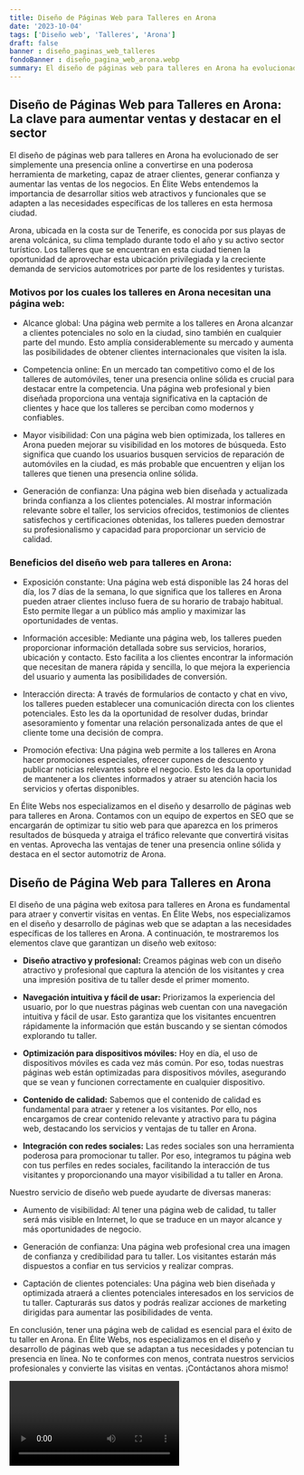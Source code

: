 ```yaml
---
title: Diseño de Páginas Web para Talleres en Arona
date: '2023-10-04'
tags: ['Diseño web', 'Talleres', 'Arona']
draft: false
banner : diseño_paginas_web_talleres
fondoBanner : diseño_pagina_web_arona.webp
summary: El diseño de páginas web para talleres en Arona ha evolucionado de ser simplemente una presencia online a convertirse en una poderosa herramienta de marketing, capaz de atraer clientes, generar confianza y aumentar las ventas de los negocios. En Élite Webs entendemos la importancia de desarrollar sitios web atractivos y funcionales que se adapten a las necesidades específicas de los talleres en esta hermosa ciudad.
---
```


## Diseño de Páginas Web para Talleres en Arona: La clave para aumentar ventas y destacar en el sector

El diseño de páginas web para talleres en Arona ha evolucionado de ser simplemente una presencia online a convertirse en una poderosa herramienta de marketing, capaz de atraer clientes, generar confianza y aumentar las ventas de los negocios. En Élite Webs entendemos la importancia de desarrollar sitios web atractivos y funcionales que se adapten a las necesidades específicas de los talleres en esta hermosa ciudad.

Arona, ubicada en la costa sur de Tenerife, es conocida por sus playas de arena volcánica, su clima templado durante todo el año y su activo sector turístico. Los talleres que se encuentran en esta ciudad tienen la oportunidad de aprovechar esta ubicación privilegiada y la creciente demanda de servicios automotrices por parte de los residentes y turistas.

### Motivos por los cuales los talleres en Arona necesitan una página web:

- Alcance global: Una página web permite a los talleres en Arona alcanzar a clientes potenciales no solo en la ciudad, sino también en cualquier parte del mundo. Esto amplía considerablemente su mercado y aumenta las posibilidades de obtener clientes internacionales que visiten la isla.

- Competencia online: En un mercado tan competitivo como el de los talleres de automóviles, tener una presencia online sólida es crucial para destacar entre la competencia. Una página web profesional y bien diseñada proporciona una ventaja significativa en la captación de clientes y hace que los talleres se perciban como modernos y confiables.

- Mayor visibilidad: Con una página web bien optimizada, los talleres en Arona pueden mejorar su visibilidad en los motores de búsqueda. Esto significa que cuando los usuarios busquen servicios de reparación de automóviles en la ciudad, es más probable que encuentren y elijan los talleres que tienen una presencia online sólida.

- Generación de confianza: Una página web bien diseñada y actualizada brinda confianza a los clientes potenciales. Al mostrar información relevante sobre el taller, los servicios ofrecidos, testimonios de clientes satisfechos y certificaciones obtenidas, los talleres pueden demostrar su profesionalismo y capacidad para proporcionar un servicio de calidad.

### Beneficios del diseño web para talleres en Arona:

- Exposición constante: Una página web está disponible las 24 horas del día, los 7 días de la semana, lo que significa que los talleres en Arona pueden atraer clientes incluso fuera de su horario de trabajo habitual. Esto permite llegar a un público más amplio y maximizar las oportunidades de ventas.

- Información accesible: Mediante una página web, los talleres pueden proporcionar información detallada sobre sus servicios, horarios, ubicación y contacto. Esto facilita a los clientes encontrar la información que necesitan de manera rápida y sencilla, lo que mejora la experiencia del usuario y aumenta las posibilidades de conversión.

- Interacción directa: A través de formularios de contacto y chat en vivo, los talleres pueden establecer una comunicación directa con los clientes potenciales. Esto les da la oportunidad de resolver dudas, brindar asesoramiento y fomentar una relación personalizada antes de que el cliente tome una decisión de compra.

- Promoción efectiva: Una página web permite a los talleres en Arona hacer promociones especiales, ofrecer cupones de descuento y publicar noticias relevantes sobre el negocio. Esto les da la oportunidad de mantener a los clientes informados y atraer su atención hacia los servicios y ofertas disponibles.

En Élite Webs nos especializamos en el diseño y desarrollo de páginas web para talleres en Arona. Contamos con un equipo de expertos en SEO que se encargarán de optimizar tu sitio web para que aparezca en los primeros resultados de búsqueda y atraiga el tráfico relevante que convertirá visitas en ventas. Aprovecha las ventajas de tener una presencia online sólida y destaca en el sector automotriz de Arona.

<GifSeo />

<Cta />

## Diseño de Página Web para Talleres en Arona

El diseño de una página web exitosa para talleres en Arona es fundamental para atraer y convertir visitas en ventas. En Élite Webs, nos especializamos en el diseño y desarrollo de páginas web que se adaptan a las necesidades específicas de los talleres en Arona. A continuación, te mostraremos los elementos clave que garantizan un diseño web exitoso:

- **Diseño atractivo y profesional:** Creamos páginas web con un diseño atractivo y profesional que captura la atención de los visitantes y crea una impresión positiva de tu taller desde el primer momento.

- **Navegación intuitiva y fácil de usar:** Priorizamos la experiencia del usuario, por lo que nuestras páginas web cuentan con una navegación intuitiva y fácil de usar. Esto garantiza que los visitantes encuentren rápidamente la información que están buscando y se sientan cómodos explorando tu taller.

- **Optimización para dispositivos móviles:** Hoy en día, el uso de dispositivos móviles es cada vez más común. Por eso, todas nuestras páginas web están optimizadas para dispositivos móviles, asegurando que se vean y funcionen correctamente en cualquier dispositivo.

- **Contenido de calidad:** Sabemos que el contenido de calidad es fundamental para atraer y retener a los visitantes. Por ello, nos encargamos de crear contenido relevante y atractivo para tu página web, destacando los servicios y ventajas de tu taller en Arona.

- **Integración con redes sociales:** Las redes sociales son una herramienta poderosa para promocionar tu taller. Por eso, integramos tu página web con tus perfiles en redes sociales, facilitando la interacción de tus visitantes y proporcionando una mayor visibilidad a tu taller en Arona.

Nuestro servicio de diseño web puede ayudarte de diversas maneras:

- Aumento de visibilidad: Al tener una página web de calidad, tu taller será más visible en Internet, lo que se traduce en un mayor alcance y más oportunidades de negocio.

- Generación de confianza: Una página web profesional crea una imagen de confianza y credibilidad para tu taller. Los visitantes estarán más dispuestos a confiar en tus servicios y realizar compras.

- Captación de clientes potenciales: Una página web bien diseñada y optimizada atraerá a clientes potenciales interesados en los servicios de tu taller. Capturarás sus datos y podrás realizar acciones de marketing dirigidas para aumentar las posibilidades de venta.

En conclusión, tener una página web de calidad es esencial para el éxito de tu taller en Arona. En Élite Webs, nos especializamos en el diseño y desarrollo de páginas web que se adaptan a tus necesidades y potencian tu presencia en línea. No te conformes con menos, contrata nuestros servicios profesionales y convierte las visitas en ventas. ¡Contáctanos ahora mismo!

<Video />

<CtaBot job='Talleres' city='Arona'/>

<Gmaps query='Arona+españa+maps' />